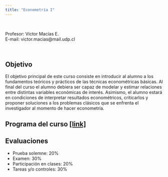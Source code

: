 ```yaml
---
title: "Econometría I"
---
```

<br>
<p>
Profesor: Víctor Macías E.
<br>
E-mail: victor.macias@mail.udp.cl
</p>
<br>


<h2>Objetivo</h2>

<p>
El objetivo principal de este curso consiste en introducir al alumno a los fundamentos teóricos y prácticos de las técnicas econométricas básicas. Al final del curso el alumno debiera ser capaz de modelar y estimar relaciones entre distintas variables económicas de interés. Asimismo, el alumno estará en condiciones de interpretar resultados econométricos, criticarlos y proponer soluciones a los problemas clásicos que se enfrenta el investigador al momento de hacer econometría.
</p>

<h2>Programa del curso <a href="ProgramaCurso/ProgramaICO8106_SEM012021.pdf">[link]</a></h2>

<h2>Evaluaciones</h2>

<ul>
 <li>Prueba solemne: 20%</li>
 <li>Examen: 30%</li>
 <li>Participación en clases: 20%</li>
 <li>Tareas y/o controles: 30%</li>
</ul>

